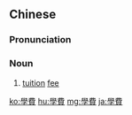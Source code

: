 {{also|学费}}
==Chinese==
{{zh-forms|s=学费}}

===Pronunciation===
{{zh-pron
|m=xuéfèi
|c=hok6 fai3
|mn=ha̍k-hùi
|cat=n
}}

===Noun===
{{zh-noun}}

# [[tuition]] [[fee]]

{{zh-cat|Elementary}}

[[ko:學費]]
[[hu:學費]]
[[mg:學費]]
[[ja:學費]]